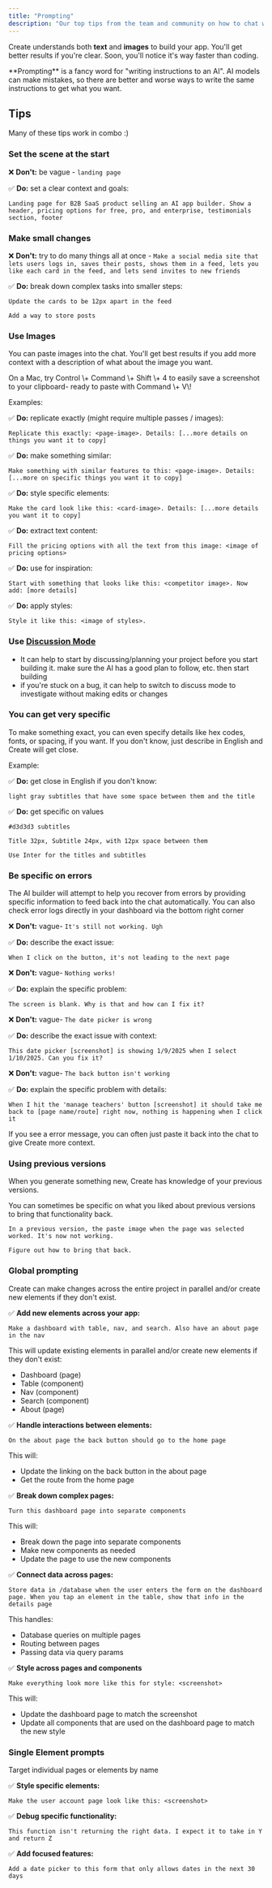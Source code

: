 ```yaml
---
title: "Prompting"
description: "Our top tips from the team and community on how to chat with Create to build apps"
---
```


Create understands both **text** and **images** to build your app. You'll get better results if you're clear. Soon, you'll notice it's way faster than coding.

<Info>
  **Prompting** is a fancy word for "writing instructions to an AI". AI models can make mistakes, so there are better and worse ways to write the same instructions to get what you want.
</Info>

## Tips

Many of these tips work in combo :)

### Set the scene at the start

❌ **Don't:** be vague - `landing page`

✅ **Do:** set a clear context and goals:

```
Landing page for B2B SaaS product selling an AI app builder. Show a header, pricing options for free, pro, and enterprise, testimonials section, footer
```

### Make small changes

❌ **Don't:** try to do many things all at once - `Make a social media site that lets users logs in, saves their posts, shows them in a feed, lets you like each card in the feed, and lets send invites to new friends`

✅ **Do:** break down complex tasks into smaller steps:

```
Update the cards to be 12px apart in the feed 
```

```
Add a way to store posts
```

### Use Images

You can paste images into the chat. You'll get best results if you add more context with a description of what about the image you want.

<Info>
  On a Mac, try Control \+ Command \+ Shift \+ 4 to easily save a screenshot to your clipboard- ready to paste with Command \+ V\!
</Info>

Examples:

✅ **Do:** replicate exactly (might require multiple passes / images):

```
Replicate this exactly: <page-image>. Details: [...more details on things you want it to copy]
```

✅ **Do:** make something similar:

```
Make something with similar features to this: <page-image>. Details: [...more on specific things you want it to copy]
```

✅ **Do:** style specific elements:

```
Make the card look like this: <card-image>. Details: [...more details you want it to copy]
```

✅ **Do:** extract text content:

```
Fill the pricing options with all the text from this image: <image of pricing options>
```

✅ **Do:** use for inspiration:

```
Start with something that looks like this: <competitor image>. Now add: [more details]
```

✅ **Do:** apply styles:

```
Style it like this: <image of styles>.
```

### Use [Discussion Mode](/essentials)

- It can help to start by discussing/planning your project before you start building it. make sure the AI has a good plan to follow, etc. then start building
- if you're stuck on a bug, it can help to switch to discuss mode to investigate without making edits or changes

### You can get very specific

To make something exact, you can even specify details like hex codes, fonts, or spacing, if you want. If you don't know, just describe in English and Create will get close.

Example:

✅ **Do:** get close in English if you don't know:

```
light gray subtitles that have some space between them and the title
```

✅ **Do:** get specific on values

```
#d3d3d3 subtitles
```

```
Title 32px, Subtitle 24px, with 12px space between them
```

```
Use Inter for the titles and subtitles
```

### Be specific on errors

<Tip>
  The AI builder will attempt to help you recover from errors by providing specific information to feed back into the chat automatically. You can also check error logs directly in your dashboard via the bottom right corner
</Tip>

❌ **Don't:** vague- `It's still not working. Ugh`

✅ **Do:** describe the exact issue:

```
When I click on the button, it's not leading to the next page
```

❌ **Don't:** vague- `Nothing works!`

✅ **Do:** explain the specific problem:

```
The screen is blank. Why is that and how can I fix it?
```

❌ **Don't:** vague- `The date picker is wrong`

✅ **Do:** describe the exact issue with context:

```
This date picker [screenshot] is showing 1/9/2025 when I select 1/10/2025. Can you fix it?
```

❌ **Don't:** vague- `The back button isn't working`

✅ **Do:** explain the specific problem with details:

```
When I hit the 'manage teachers' button [screenshot] it should take me back to [page name/route] right now, nothing is happening when I click it
```

If you see a error message, you can often just paste it back into the chat to give Create more context.

### Using previous versions

When you generate something new, Create has knowledge of your previous versions.

You can sometimes be specific on what you liked about previous versions to bring that functionality back.

```
In a previous version, the paste image when the page was selected worked. It's now not working. 

Figure out how to bring that back. 
```

### Global prompting

Create can make changes across the entire project in parallel and/or create new elements if they don't exist.

✅ **Add new elements across your app:**

```
Make a dashboard with table, nav, and search. Also have an about page in the nav
```

This will update existing elements in parallel and/or create new elements if they don't exist:

- Dashboard (page)
- Table (component)
- Nav (component)
- Search (component)
- About (page)

✅ **Handle interactions between elements:**

```
On the about page the back button should go to the home page
```

This will:

- Update the linking on the back button in the about page
- Get the route from the home page

✅ **Break down complex pages:**

```
Turn this dashboard page into separate components
```

This will:

- Break down the page into separate components
- Make new components as needed
- Update the page to use the new components

✅ **Connect data across pages:**

```
Store data in /database when the user enters the form on the dashboard page. When you tap an element in the table, show that info in the details page
```

This handles:

- Database queries on multiple pages
- Routing between pages
- Passing data via query params

✅ **Style across pages and components**

```
Make everything look more like this for style: <screenshot>
```

This will:

- Update the dashboard page to match the screenshot
- Update all components that are used on the dashboard page to match the new style

### Single Element prompts

Target individual pages or elements by name

✅ **Style specific elements:**

```
Make the user account page look like this: <screenshot>
```

✅ **Debug specific functionality:**

```
This function isn't returning the right data. I expect it to take in Y and return Z
```

✅ **Add focused features:**

```
Add a date picker to this form that only allows dates in the next 30 days
```